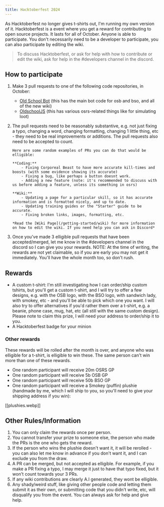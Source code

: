 ```yaml
---
title: Hacktoberfest 2024
---
```


As Hacktoberfest no longer gives t-shirts out, I'm running my own version of it. Hacktoberfest is a event where you get a reward for contributing to open source projects. It lasts for all of October. Anyone is able to participate. You don't necessarily need to be a developer to participate, you can also participate by editing the wiki.

> To discuss Hacktoberfest, or ask for help with how to contribute or edit the wiki, ask for help in the #developers channel in the discord.

## How to participate

1.  Make 3 pull requests to one of the following code repositories, in October:

    - [Old School Bot](https://github.com/oldschoolgg/oldschoolbot) (this has the main bot code for osb and bso, and all of the new wiki)
    - [OldschoolJS](https://github.com/oldschoolgg/oldschooljs) (this has various osrs-related things like for simulating loot)

2.  The pull requests need to be reasonably substantive, e.g. not just fixing a typo, changing a word,
    changing formatting, changing 1 little thing, etc - they need to be real improvements or additions. The
    pull requests also need to be accepted to count.

        Here are some random examples of PRs you can do that would be elligible:

        **Coding:**
            - Fixing Corporeal Beast to have more accurate kill-times and boosts (with some evidence showing its accurate)
            - Fixing a bug, like perhaps a button doesnt work.
            - Adding a new feature (note: it's recommended to discuss with us before adding a feature, unless its something in osrs)

        **Wiki:**
            - Updating a page for a particular skill, so it has accurate information and is formatted nicely, and up to date.
            - Updating training guides or the "Starter" guide to be accurate.
            - Fixing broken links, images, formatting, etc.

        *Read the [Wiki Page](/getting-started/wiki) for more information on how to edit the wiki. If you need help you can ask in Discord*

3.  Once you've made 3 elligible pull requests that have been accepted/merged, let me know in the #developers channel in the discord so I can give you your rewards. NOTE: At the time of writing, the rewards are not yet claimable, so if you are early you may not get it immediately. You'll have the whole month too, so don't rush.

## Rewards

- A custom t-shirt: I'm still investigating how I can order/ship custom tshirts, but you'll get a custom t-shirt, and I will try to offer a few designs, e.g. with the OSB logo, with the BSO logo, with sandwich lady, with smokey, etc - and you'll be able to pick which one you want. I will also try to offer alternatives if you'd rather them over a t-shirt, e.g. a beanie, phone case, mug, hat, etc (all still with the same custom design). Please note to claim this prize, I will need your address to order/ship it to you.
- A Hacktoberfest badge for your minion

### Other rewards

These rewards will be rolled after the month is over, and anyone who was elligible for a t-shirt, is elligible to win these. The same person can't win more than one of these rewards.

- One random participant will receive 20m OSRS GP
- One random participant will receive 5b OSB GP
- One random participant will receive 50b BSO GP
- One random participant will receive a Smokey (puffin) plushie (handmade by me, which I will ship to you, so you'll need to give your shipping address if you win):

[[plushies.webp]]

## Other Rules/Information

1. You can only claim the rewards once per person.
2. You cannot transfer your prize to someone else, the person who made the PRs is the one who gets the reward.
3. If the person who wins the plushie doesn't want it, it will be rerolled - you can also let me know in advance if you don't want it, and I can exclude you from the draw.
4. A PR can be merged, but not accepted as elligible. For example, if you make a PR fixing a typo, I may merge it just to have that typo fixed, but it won't count towards your 3 PRs.
5. If any wiki contributions are clearly A.I generated, they wont be elligible.
6. Any shady/weird stuff, like giving other people code and letting them submit it as their own, or submitting code that you didn't write, etc, will disqualify you from the event. You can always ask for help and give help.